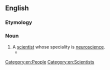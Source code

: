 ==English==

===Etymology===
{{prefix|en|neuro|scientist}}

===Noun===
{{wikipedia}}
{{en-noun}}

# A [[scientist]] whose speciality is [[neuroscience]].
#* {{quote-magazine|lang=en|date=2013-08-23|author=[http://www.theguardian.com/profile/anil-seth Anil Seth]
|volume=189|issue=11|page=20|magazine={{w|The Guardian Weekly}}
|title=[http://www.theguardian.com/commentisfree/2013/aug/15/near-death-experience-brain-last-hurrah Near-death experience]
|passage=Most '''neuroscientists''' would be very sceptical of claims that consciousness of any sort could exist independently of a living brain. There is a growing consensus that consciousness, like life, weather, and cricket, is just another part of the natural world – albeit one that is reluctant to divulge its secrets. But it is unwise to dismiss reports of near-death experiences, which are usually reported after traumatic life-threatening events such as heart attacks.}}

[[Category:en:People]]
[[Category:en:Scientists]]